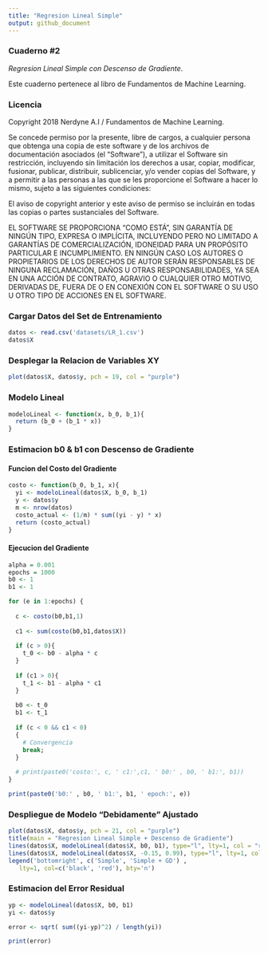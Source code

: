 ```yaml
---
title: "Regresion Lineal Simple"
output: github_document
---
```


### Cuaderno #2 

*Regresion Lineal Simple con Descenso de Gradiente*.

Este cuaderno pertenece al libro de Fundamentos de Machine Learning. 

### Licencia

Copyright 2018 Nerdyne A.I / Fundamentos de Machine Learning.

Se concede permiso por la presente, libre de cargos, a cualquier persona que obtenga una copia de este software y de los archivos de documentación asociados (el "Software"), a utilizar el Software sin restricción, incluyendo sin limitación los derechos a usar, copiar, modificar, fusionar, publicar, distribuir, sublicenciar, y/o vender copias del Software, y a permitir a las personas a las que se les proporcione el Software a hacer lo mismo, sujeto a las siguientes condiciones:

El aviso de copyright anterior y este aviso de permiso se incluirán en todas las copias o partes sustanciales del Software.

EL SOFTWARE SE PROPORCIONA "COMO ESTÁ", SIN GARANTÍA DE NINGÚN TIPO, EXPRESA O IMPLÍCITA, INCLUYENDO PERO NO LIMITADO A GARANTÍAS DE COMERCIALIZACIÓN, IDONEIDAD PARA UN PROPÓSITO PARTICULAR E INCUMPLIMIENTO. EN NINGÚN CASO LOS AUTORES O PROPIETARIOS DE LOS DERECHOS DE AUTOR SERÁN RESPONSABLES DE NINGUNA RECLAMACIÓN, DAÑOS U OTRAS RESPONSABILIDADES, YA SEA EN UNA ACCIÓN DE CONTRATO, AGRAVIO O CUALQUIER OTRO MOTIVO, DERIVADAS DE, FUERA DE O EN CONEXIÓN CON EL SOFTWARE O SU USO U OTRO TIPO DE ACCIONES EN EL SOFTWARE.


### Cargar Datos del Set de Entrenamiento
```r
datos <- read.csv('datasets/LR_1.csv')
datos$X
```

### Desplegar la Relacion de Variables XY
```r
plot(datos$X, datos$y, pch = 19, col = "purple")
```


### Modelo Lineal
```r
modeloLineal <- function(x, b_0, b_1){
  return (b_0 + (b_1 * x))
}
```


### Estimacion b0 & b1 con Descenso de Gradiente

#### Funcion del Costo del Gradiente
```r
costo <- function(b_0, b_1, x){
  yi <- modeloLineal(datos$X, b_0, b_1)
  y <- datos$y
  m <- nrow(datos)
  costo_actual <- (1/m) * sum((yi - y) * x)
  return (costo_actual)
}
```


#### Ejecucion del Gradiente
```r
alpha = 0.001
epochs = 1000
b0 <- 1
b1 <- 1

for (e in 1:epochs) {
  
  c <- costo(b0,b1,1)
  
  c1 <- sum(costo(b0,b1,datos$X)) 
  
  if (c > 0){  
    t_0 <- b0 - alpha * c
  }
  
  if (c1 > 0){
    t_1 <- b1 - alpha * c1
  }
    
  b0 <- t_0
  b1 <- t_1
  
  if (c < 0 && c1 < 0)
  {
    # Convergencia
    break;
  }
  
  # print(paste0('costo:', c, ' c1:',c1, ' b0:' , b0, ' b1:', b1))
}

print(paste0('b0:' , b0, ' b1:', b1, ' epoch:', e))

```



### Despliegue de Modelo "Debidamente" Ajustado

```r

plot(datos$X, datos$y, pch = 21, col = "purple")
title(main = "Regresion Lineal Simple + Descenso de Gradiente")
lines(datos$X, modeloLineal(datos$X, b0, b1), type="l", lty=1, col = "red")
lines(datos$X, modeloLineal(datos$X, -0.15, 0.99), type="l", lty=1, col = "black")
legend('bottomright', c('Simple', 'Simple + GD') , 
   lty=1, col=c('black', 'red'), bty='n')

```

### Estimacion del Error Residual

```r

yp <- modeloLineal(datos$X, b0, b1)
yi <- datos$y

error <- sqrt( sum((yi-yp)^2) / length(yi))

print(error)

```

















